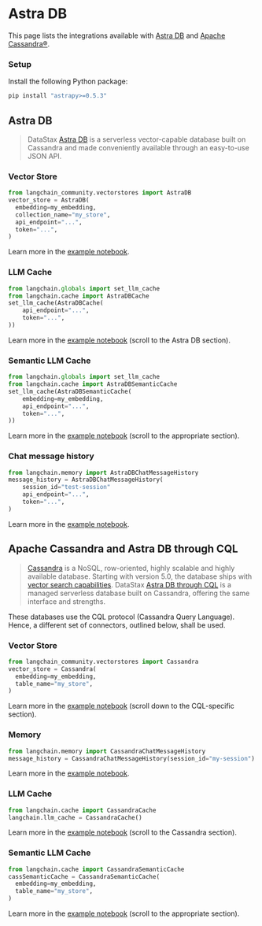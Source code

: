 # Astra DB

This page lists the integrations available with [Astra DB](https://docs.datastax.com/en/astra/home/astra.html) and [Apache Cassandra®](https://cassandra.apache.org/).

### Setup

Install the following Python package:

```bash
pip install "astrapy>=0.5.3"
```

## Astra DB

> DataStax [Astra DB](https://docs.datastax.com/en/astra/home/astra.html) is a serverless vector-capable database built on Cassandra and made conveniently available
> through an easy-to-use JSON API.

### Vector Store

```python
from langchain_community.vectorstores import AstraDB
vector_store = AstraDB(
  embedding=my_embedding,
  collection_name="my_store",
  api_endpoint="...",
  token="...",
)
```

Learn more in the [example notebook](/docs/integrations/vectorstores/astradb).

### LLM Cache

```python
from langchain.globals import set_llm_cache
from langchain.cache import AstraDBCache
set_llm_cache(AstraDBCache(
    api_endpoint="...",
    token="...",
))
```

Learn more in the [example notebook](/docs/integrations/llms/llm_caching) (scroll to the Astra DB section).


### Semantic LLM Cache

```python
from langchain.globals import set_llm_cache
from langchain.cache import AstraDBSemanticCache
set_llm_cache(AstraDBSemanticCache(
    embedding=my_embedding,
    api_endpoint="...",
    token="...",
))
```

Learn more in the [example notebook](/docs/integrations/llms/llm_caching) (scroll to the appropriate section).

### Chat message history

```python
from langchain.memory import AstraDBChatMessageHistory
message_history = AstraDBChatMessageHistory(
    session_id="test-session"
    api_endpoint="...",
    token="...",
)
```

Learn more in the [example notebook](/docs/integrations/memory/astradb_chat_message_history).


## Apache Cassandra and Astra DB through CQL

> [Cassandra](https://cassandra.apache.org/) is a NoSQL, row-oriented, highly scalable and highly available database.
> Starting with version 5.0, the database ships with [vector search capabilities](https://cassandra.apache.org/doc/trunk/cassandra/vector-search/overview.html).
> DataStax [Astra DB through CQL](https://docs.datastax.com/en/astra-serverless/docs/vector-search/quickstart.html) is a managed serverless database built on Cassandra, offering the same interface and strengths.

These databases use the CQL protocol (Cassandra Query Language).
Hence, a different set of connectors, outlined below, shall be used.

### Vector Store

```python
from langchain_community.vectorstores import Cassandra
vector_store = Cassandra(
  embedding=my_embedding,
  table_name="my_store",
)
```

Learn more in the [example notebook](/docs/integrations/vectorstores/astradb) (scroll down to the CQL-specific section).


### Memory

```python
from langchain.memory import CassandraChatMessageHistory
message_history = CassandraChatMessageHistory(session_id="my-session")
```

Learn more in the [example notebook](/docs/integrations/memory/cassandra_chat_message_history).


### LLM Cache

```python
from langchain.cache import CassandraCache
langchain.llm_cache = CassandraCache()
```

Learn more in the [example notebook](/docs/integrations/llms/llm_caching) (scroll to the Cassandra section).


### Semantic LLM Cache

```python
from langchain.cache import CassandraSemanticCache
cassSemanticCache = CassandraSemanticCache(
  embedding=my_embedding,
  table_name="my_store",
)
```

Learn more in the [example notebook](/docs/integrations/llms/llm_caching) (scroll to the appropriate section).
